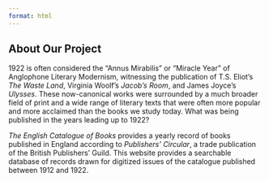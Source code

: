 ```yaml
---
format: html
---
```


<div class="center-text">

## About Our Project

1922 is often considered the "Annus Mirabilis" or "Miracle Year" of Anglophone Literary Modernism, witnessing the publication of T.S. Eliot's *The Waste Land*, Virginia Woolf's *Jacob's Room*, and James Joyce's *Ulysses*. These now-canonical works were surrounded by a much broader field of print and a wide range of literary texts that were often more popular and more acclaimed than the books we study today. What was being published in the years leading up to 1922? 

*The English Catalogue of Books* provides a yearly record of books published in England according to *Publishers' Circular*, a trade publication of the British Publishers' Guild. This website provides a searchable database of records drawn for digitized issues of the catalogue published between 1912 and 1922.

</div>